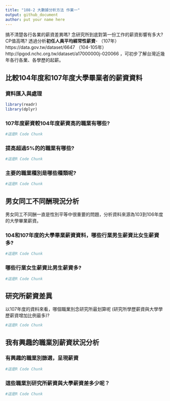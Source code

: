 ```yaml
---
title: "108-2 大數據分析方法 作業一"
output: github_document
author: put your name here
---
```


搞不清楚各行各業的薪資差異嗎? 念研究所到底對第一份工作的薪資影響有多大? CP值高嗎? 透過分析**初任人員平均經常性薪資**- （107年）https://data.gov.tw/dataset/6647 （104-105年）http://ipgod.nchc.org.tw/dataset/a17000000j-020066 ，可初步了解台灣近幾年各行各業、各學歷的起薪。

## 比較104年度和107年度大學畢業者的薪資資料

### 資料匯入與處理
```r
library(readr)
library(dplyr)

```

### 107年度薪資較104年度薪資高的職業有哪些? 
```r
#這是R Code Chunk
```

### 提高超過5%的的職業有哪些? 
```r
#這是R Code Chunk
```

### 主要的職業種別是哪些種類呢?
```r
#這是R Code Chunk
```

## 男女同工不同酬現況分析

男女同工不同酬一直是性別平等中很重要的問題，分析資料來源為103到106年度的大學畢業薪資。

### 104和107年度的大學畢業薪資資料，哪些行業男生薪資比女生薪資多?
```r
#這是R Code Chunk
```
### 哪些行業女生薪資比男生薪資多? 
```r
#這是R Code Chunk
```

## 研究所薪資差異

以107年度的資料來看，哪個職業別念研究所最划算呢 (研究所學歷薪資與大學學歷薪資增加比例最多)?
 
```r
#這是R Code Chunk
```

## 我有興趣的職業別薪資狀況分析

### 有興趣的職業別篩選，呈現薪資
```r
#這是R Code Chunk
```

### 這些職業別研究所薪資與大學薪資差多少呢？
```r
#這是R Code Chunk
```

